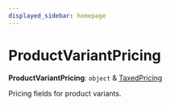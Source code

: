 ```yaml
---
displayed_sidebar: homepage
---
```



# ProductVariantPricing

 **ProductVariantPricing**: `object` & [TaxedPricing](medusa.TaxedPricing.mdx)

Pricing fields for product variants.
